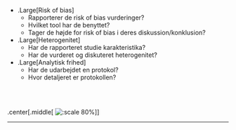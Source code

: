 * .Large[Risk of bias]
  * Rapporterer de risk of bias vurderinger?
  * Hvilket tool har de benyttet? 
  * Tager de højde for risk of bias i deres diskussion/konklusion?
* .Large[Heterogenitet]
  * Har de rapporteret studie karakteristika? 
  * Har de vurderet og diskuteret heterogenitet?
* .Large[Analytisk frihed]
  * Har de udarbejdet en protokol?
  * Hvor detaljeret er protokollen?


<br> <br>

.center[.middle[
![:scale 80%](figures/forest_plot_example.png)
]]

---